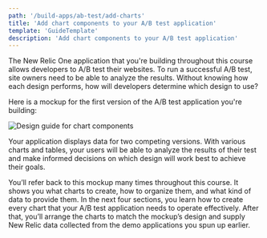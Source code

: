 ```yaml
---
path: '/build-apps/ab-test/add-charts'
title: 'Add chart components to your A/B test application'
template: 'GuideTemplate'
description: 'Add chart components to your A/B test application'
---
```


The New Relic One application that you're building throughout this course allows developers to A/B test their websites. To run a successful A/B test, site owners need to be able to analyze the results. Without knowing how each design performs, how will developers determine which design to use?

Here is a mockup for the first version of the A/B test application you're building:

![Design guide for chart components](../../../images/ab-test/charts-design-guide.png)

Your application displays data for two competing versions. With various charts and tables, your users will be able to analyze the results of their test and make informed decisions on which design will work best to achieve their goals.

You’ll refer back to this mockup many times throughout this course. It shows you what charts to create, how to organize them, and what kind of data to provide them. In the next four sections, you learn how to create every chart that your A/B test application needs to operate effectively. After that, you’ll arrange the charts to match the mockup’s design and supply New Relic data collected from the demo applications you spun up earlier.
